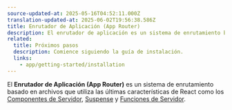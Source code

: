 ```yaml
---
source-updated-at: 2025-05-16T04:52:11.000Z
translation-updated-at: 2025-06-02T19:56:38.586Z
title: Enrutador de Aplicación (App Router)
description: El enrutador de aplicación es un sistema de enrutamiento basado en archivos que utiliza las últimas características de React como los Componentes de Servidor (Server Components), Suspense, Funciones de Servidor (Server Functions) y más.
related:
  title: Próximos pasos
  description: Comience siguiendo la guía de instalación.
  links:
    - app/getting-started/installation
---
```


El **Enrutador de Aplicación (App Router)** es un sistema de enrutamiento basado en archivos que utiliza las últimas características de React como los [Componentes de Servidor](https://react.dev/reference/rsc/server-components), [Suspense](https://react.dev/reference/react/Suspense) y [Funciones de Servidor](https://react.dev/reference/rsc/server-functions).